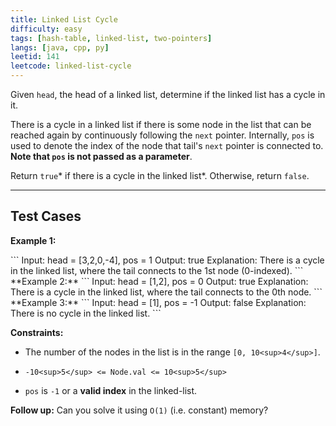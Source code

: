 ```yaml
---
title: Linked List Cycle
difficulty: easy
tags: [hash-table, linked-list, two-pointers]
langs: [java, cpp, py]
leetid: 141
leetcode: linked-list-cycle
---
```

Given `head`, the head of a linked list, determine if the linked list has a cycle in it.

There is a cycle in a linked list if there is some node in the list that can be reached again by continuously following the `next` pointer. Internally, `pos` is used to denote the index of the node that tail's `next` pointer is connected to. **Note that `pos` is not passed as a parameter**.

Return `true`* if there is a cycle in the linked list*. Otherwise, return `false`.

 

---
## Test Cases
**Example 1:**

<MdxImage alt="" src="https://assets.leetcode.com/uploads/2018/12/07/circularlinkedlist.png" style="width: 300px; height: 97px; margin-top: 8px; margin-bottom: 8px;" />
```
Input: head = [3,2,0,-4], pos = 1
Output: true
Explanation: There is a cycle in the linked list, where the tail connects to the 1st node (0-indexed).
```
**Example 2:**

<MdxImage alt="" src="https://assets.leetcode.com/uploads/2018/12/07/circularlinkedlist_test2.png" style="width: 141px; height: 74px;" />
```
Input: head = [1,2], pos = 0
Output: true
Explanation: There is a cycle in the linked list, where the tail connects to the 0th node.
```
**Example 3:**

<MdxImage alt="" src="https://assets.leetcode.com/uploads/2018/12/07/circularlinkedlist_test3.png" style="width: 45px; height: 45px;" />
```
Input: head = [1], pos = -1
Output: false
Explanation: There is no cycle in the linked list.
```
 

**Constraints:**

	
* The number of the nodes in the list is in the range `[0, 10<sup>4</sup>]`.
	
* `-10<sup>5</sup> <= Node.val <= 10<sup>5</sup>`
	
* `pos` is `-1` or a **valid index** in the linked-list.

 

**Follow up:** Can you solve it using `O(1)` (i.e. constant) memory?
